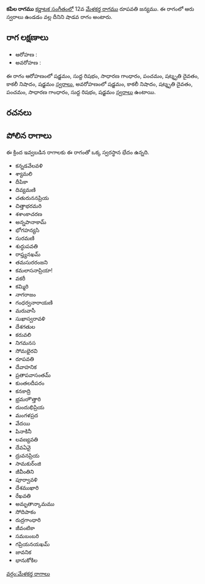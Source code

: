 {{Infobox ragam
	| name          	= కపిల
	| synonym	    	= 
	| mela          	= 
	| chakra        	= 
	| janaka        	= 
	| type          	= శాడవ
	| arohanam      	= {{svaraC|S|R1|G2|P|D3|N3|S'}} 
	| avarohanam    	= {{svaraC|S'|N3|D3|P|G2|R1|S}}
	| jeeva         	=
	| chhaya        	=
	| nyasa         	=
	| vishesha      	= 
	| equivalent  		= 
}}
{{కర్ణాటక సంగీత రాగాలు}}
'''కపిల రాగము''' [[కర్ణాటక సంగీతం]]లో 12వ [[మేళకర్త రాగము]] రూపవతి జన్యము.  ఈ రాగంలో ఆరు స్వరాలు ఉండడం వల్ల దీనిని షాడవ రాగం అంటారు.


==రాగ లక్షణాలు==


* ఆరోహణ : {{svaraC|S|R1|G2|P|D3|N3|S'}} 
* అవరోహణ : {{svaraC|S'|N3|D3|P|G2|R1|S}}

ఈ రాగం ఆరోహణంలో షడ్జమం, సుద్ద రిషభం, సాధారణ గాంధారం, పంచమం, షట్శృతి దైవతం, కాకలీ నిషాదం, షడ్జమం [[స్వరాలు]], అవరోహణంలో షడ్జమం, కాకలీ నిషాదం, షట్శృతి దైవతం, పంచమం, సాధారణ గాంధారం, సుద్ద రిషభం, షడ్జమం [[స్వరాలు]] ఉంటాయి.

==రచనలు==



==పోలిన రాగాలు==
ఈ క్రింద ఇవ్వబడిన రాగాలకు ఈ రాగంతో ఒక్క స్వరస్థాన భేదం ఉన్నది.
* కన్నడవేలవళి
* శ్యామలి
* దీపికా
* దివ్యమణి
* చతురుననప్రియ
* చిత్తాభరమరి
* శశాంకాచరణ
* అన్నపానాకామ్
* భోగహన్యసి
* సురమణి
* శుద్ధుపవతి
* రాప్త్యనఖమ్
* తమసురరంజని
* కమలాసనాప్రియా!
* వకరీ
* కమ్మిరి
* నాగరాజం
* గంధర్వనారాయణి
* మరువాసీ
* సుఖాస్వరావళి
* దేశగతుల
* కరువలి
* నిగమనస
* సోమభైరవి
* రూపవతి
* దేవాహనిక
* ప్రతాపవాసంతమ్
* కుంతలదీపరం
* కనకాద్రి
* భ్రమరాౌత్తారి
* దుందుభిప్రియ
* మంగళప్రద
* వేదయి
* పినాకినీ
* లవణ్యవతి
* దేవఏవై
* ద్రువనప్రియ
* సామకుర్ంజి
* జీవీంతిని
* పూర్వావళి
* దేశముఖారి
* రేఖవతి
* అమృతాన్కామము
* సోదిపాకం
* రుద్రగాంధారి
* జీవంటికా
* సమబంబరి
* గప్రియనయఖమ్
* జావనిక
* భానుకోకిల



[[వర్గం:మేళకర్త రాగాలు]]